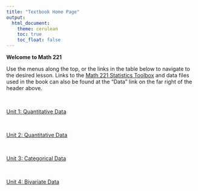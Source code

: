 ```yaml
---
title: "Textbook Home Page"
output: 
  html_document:
    theme: cerulean
    toc: true
    toc_float: false
---
```


<script type="text/javascript">
 function showhide(id) {
    var e = document.getElementById(id);
    e.style.display = (e.style.display == 'block') ? 'none' : 'block';
 }
</script>

**Welcome to Math 221**

Use the menus along the top, or the links in the table below to navigate to the desired lesson. Links to the [Math 221 Statistics Toolbox](./Data/Math221StatisticsToolbox.xlsx) and data files used in the book can also be found at the "Data" link on the far right of the header above.

<br/>

<div class="mboxfull">
<a href="javascript:showhide('Unit1')"><div class="mbox usermessage">Unit 1: Quantitative Data</div></a>

<div id="Unit1" style="display:none;">

<table class="tmain">
<tr>
<td>[Lesson 1: Course Introduction](Lesson01.html)</td>
</tr>
<tr class="alt">
<td>[Lesson 2: The Statistical Process & Design of Studies](Lesson02.html)</td>
</tr>
<tr>
<td>[Lesson 3: Describing Quantitative Data: Shape, Center & Spread](Lesson03.html)</td>
</tr>
<tr class="alt">
<td>[Lesson 4: Probability; Discrete Random Variables](Lesson04.html)</td>
</tr>
<tr>
<td>[Lesson 5: Normal Distributions](Lesson05.html)</td>
</tr>
<tr class="alt">
<td>[Lesson 6: Distribution of Sample Means & The Central Limit Theorem](Lesson06.html)</td>
</tr>
<tr>
<td>[Lesson 7: Probability Calculations involving a Mean Response](Lesson07.html)</td>
</tr>
<tr class="alt">
<td>[Lesson 8: Review for Exam 1](Lesson08.html)</td>
</tr>
</table>

</div>
</div>

<br/>

<div class="mboxfull">
<a href="javascript:showhide('Unit2')"><div class="mbox usermessage">Unit 2: Quantitative Data</div></a>

<div id="Unit2" style="display:none;">

<table class="tmain">
<tr>
<td>[Lesson 9: Inference for One Mean: Sigma Known (Hypothesis Test)](Lesson09.html)</td>
</tr>
<tr class="alt">
<td>[Lesson 10: Inference for One Mean: Sigma Known (Confidence Interval)](Lesson10.html)</td>
</tr>
<tr>
<td>[Lesson 11: Inference for One Mean: Sigma Unknown](Lesson11.html)</td>
</tr>
<tr class="alt">
<td>[Lesson 12: Inference for Two Means: Paired Data](Lesson12.html)</td>
</tr>
<tr>
<td>[Lesson 13: Inference for Two Means: Independent Samples](Lesson13.html)</td>
</tr>
<tr class="alt">
<td>[Lesson 14: Inference for Several Means (ANOVA)](Lesson14.html)</td>
</tr>
<tr>
<td>[Lesson 15: Review for Exam 2](Lesson15.html)</td>
</tr>
</table>

</div>
</div>


<br/>

<div class="mboxfull">
<a href="javascript:showhide('Unit3')"><div class="mbox usermessage mw-customtoggle-Unit02">Unit 3: Categorical Data</div></a>

<div id="Unit3" style="display:none;">

<table class="tmain">
<tr>
<td>[Lesson 16: Describing Categorical Data: Proportions; Sampling Distribution of a Sample Proportion](Lesson16.html)</td>
</tr>
<tr class="alt">
<td>[Lesson 17: Inference for One Proportion](Lesson17.html)</td>
</tr>
<tr>
<td>[Lesson 18: Inference for Two Proportions](Lesson18.html)</td>
</tr>
<tr class="alt">
<td>[Lesson 19: Inference for Independence of Categorical Data](Lesson19.html)</td>
</tr>
<tr>
<td>[Lesson 20: Review for Exam 3](Lesson20.html)</td>
</tr>
</table>

</div>
</div>


<br/>

<div class="mboxfull">
<a href="javascript:showhide('Unit4')"><div class="mbox usermessage mw-customtoggle-Unit02">Unit 4: Bivariate Data</div></a>

<div id="Unit4" style="display:none;">

<table class="tmain">
<tr>
<td>[Lesson 21: Describing Bivariate Data: Scatterplots, Correlation, & Covariance](Lesson21.html)</td>
</tr>
<tr class="alt">
<td>[Lesson 22: Simple Linear Regression](Lesson22.html)</td>
</tr>
<tr>
<td>[Lesson 23: Inference for Bivariate Data](Lesson23.html)</td>
</tr>
<tr class="alt">
<td>[Lesson 24: Review for Exam 4](Lesson24.html)</td>
</tr>
</table>

</div>
</div>